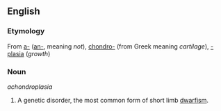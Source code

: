 ==English==
===Etymology===
From [[a-]] ([[an-]], meaning ''not''), [[chondro-]] (from Greek meaning ''cartilage''), [[-plasia]] (''growth'')
===Noun===
''achondroplasia''
#A genetic disorder, the most common form of short limb [[dwarfism]].